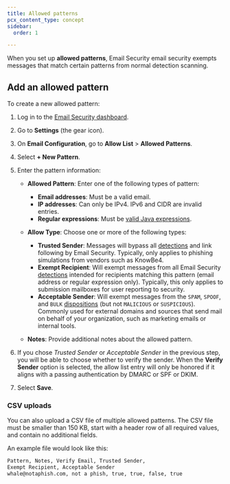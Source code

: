 ```yaml
---
title: Allowed patterns
pcx_content_type: concept
sidebar:
  order: 1

---
```



When you set up **allowed patterns**, Email Security email security exempts messages that match certain patterns from normal detection scanning.

## Add an allowed pattern

To create a new allowed pattern:

1. Log in to the [Email Security dashboard](https://horizon.area1security.com/).

2. Go to **Settings** (the gear icon).

3. On **Email Configuration**, go to **Allow List** > **Allowed Patterns**.

4. Select **+ New Pattern**.

5. Enter the pattern information:

   * **Allowed Pattern**: Enter one of the following types of pattern:

     * **Email addresses**: Must be a valid email.
     * **IP addresses**: Can only be IPv4. IPv6 and CIDR are invalid entries.
     * **Regular expressions**: Must be [valid Java expressions](https://www.freeformatter.com/java-regex-tester.html).

   * **Allow Type**: Choose one or more of the following types:

     * **Trusted Sender**: Messages will bypass all [detections](/email-security/reference/dispositions-and-attributes/) and link following by Email Security. Typically, only applies to <GlossaryTooltip term="phishing">phishing</GlossaryTooltip> simulations from vendors such as KnowBe4.
     * **Exempt Recipient**: Will exempt messages from all Email Security [detections](/email-security/reference/dispositions-and-attributes/) intended for recipients matching this pattern (email address or regular expression only). Typically, this only applies to submission mailboxes for user reporting to security.
     * **Acceptable Sender**: Will exempt messages from the `SPAM`, `SPOOF`, and `BULK` [dispositions](/email-security/reference/dispositions-and-attributes/#available-values) (but not `MALICIOUS` or `SUSPICIOUS`). Commonly used for external domains and sources that send mail on behalf of your organization, such as marketing emails or internal tools.

   * **Notes**: Provide additional notes about the allowed pattern.

6. If you chose *Trusted Sender* or *Acceptable Sender* in the previous step, you will be able to choose whether to verify the sender. When the **Verify Sender** option is selected, the allow list entry will only be honored if it aligns with a passing authentication by DMARC or SPF or DKIM.

7. Select **Save**.

### CSV uploads

You can also upload a CSV file of multiple allowed patterns. The CSV file must be smaller than 150 KB, start with a header row of all required values, and contain no additional fields.

An example file would look like this:

```txt
Pattern, Notes, Verify Email, Trusted Sender,
Exempt Recipient, Acceptable Sender
whale@notaphish.com, not a phish, true, true, false, true
```
